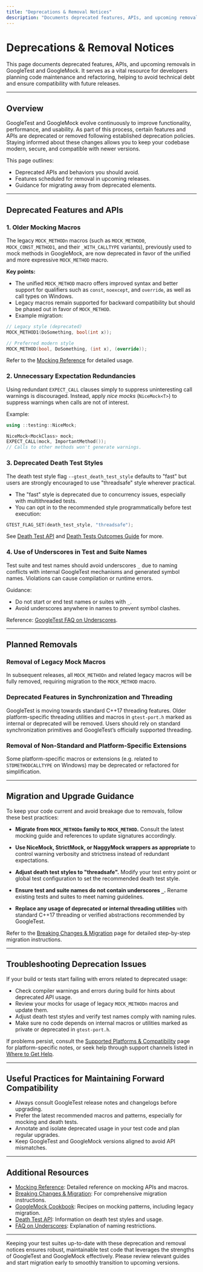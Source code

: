 ```yaml
---
title: "Deprecations & Removal Notices"
description: "Documents deprecated features, APIs, and upcoming removals, signaling to users what functionality will vanish in future releases. Useful for planning code maintenance and avoiding technical debt."
---
```


# Deprecations & Removal Notices

This page documents deprecated features, APIs, and upcoming removals in GoogleTest and GoogleMock. It serves as a vital resource for developers planning code maintenance and refactoring, helping to avoid technical debt and ensure compatibility with future releases.

---

## Overview

GoogleTest and GoogleMock evolve continuously to improve functionality, performance, and usability. As part of this process, certain features and APIs are deprecated or removed following established deprecation policies. Staying informed about these changes allows you to keep your codebase modern, secure, and compatible with newer versions.

This page outlines:

- Deprecated APIs and behaviors you should avoid.
- Features scheduled for removal in upcoming releases.
- Guidance for migrating away from deprecated elements.

---

## Deprecated Features and APIs

### 1. Older Mocking Macros

The legacy `MOCK_METHODn` macros (such as `MOCK_METHOD0`, `MOCK_CONST_METHOD1`, and their `_WITH_CALLTYPE` variants), previously used to mock methods in GoogleMock, are now deprecated in favor of the unified and more expressive `MOCK_METHOD` macro.

**Key points:**

- The unified `MOCK_METHOD` macro offers improved syntax and better support for qualifiers such as `const`, `noexcept`, and `override`, as well as call types on Windows.
- Legacy macros remain supported for backward compatibility but should be phased out in favor of `MOCK_METHOD`.
- Example migration:

```cpp
// Legacy style (deprecated)
MOCK_METHOD1(DoSomething, bool(int x));

// Preferred modern style
MOCK_METHOD(bool, DoSomething, (int x), (override));
```

Refer to the [Mocking Reference](docs/reference/mocking.md#MOCK_METHOD) for detailed usage.

### 2. Unnecessary Expectation Redundancies

Using redundant `EXPECT_CALL` clauses simply to suppress uninteresting call warnings is discouraged. Instead, apply _nice mocks_ (`NiceMock<T>`) to suppress warnings when calls are not of interest.

Example:

```cpp
using ::testing::NiceMock;

NiceMock<MockClass> mock;
EXPECT_CALL(mock, ImportantMethod());
// Calls to other methods won't generate warnings.
```

### 3. Deprecated Death Test Styles

The death test style flag `--gtest_death_test_style` defaults to "fast" but users are strongly encouraged to use "threadsafe" style wherever practical.

- The "fast" style is deprecated due to concurrency issues, especially with multithreaded tests.
- You can opt in to the recommended style programmatically before test execution:

```cpp
GTEST_FLAG_SET(death_test_style, "threadsafe");
```

See [Death Test API](api-reference/gtest-api/death-tests.md) and [Death Tests Outcomes Guide](guides/scenarios-and-best-practices/death-tests-outcomes.md) for more.

### 4. Use of Underscores in Test and Suite Names

Test suite and test names should avoid underscores `_` due to naming conflicts with internal GoogleTest mechanisms and generated symbol names. Violations can cause compilation or runtime errors.

Guidance:

- Do not start or end test names or suites with `_`.
- Avoid underscores anywhere in names to prevent symbol clashes.

Reference: [GoogleTest FAQ on Underscores](faq.md#why-should-test-suite-names-and-test-names-not-contain-underscore).

---

## Planned Removals

### Removal of Legacy Mock Macros

In subsequent releases, all `MOCK_METHODn` and related legacy macros will be fully removed, requiring migration to the `MOCK_METHOD` macro.

### Deprecated Features in Synchronization and Threading

GoogleTest is moving towards standard C++17 threading features. Older platform-specific threading utilities and macros in `gtest-port.h` marked as internal or deprecated will be removed. Users should rely on standard synchronization primitives and GoogleTest’s officially supported threading.

### Removal of Non-Standard and Platform-Specific Extensions

Some platform-specific macros or extensions (e.g. related to `STDMETHODCALLTYPE` on Windows) may be deprecated or refactored for simplification.

---

## Migration and Upgrade Guidance

To keep your code current and avoid breakage due to removals, follow these best practices:

- **Migrate from `MOCK_METHODn` family to `MOCK_METHOD`.** Consult the latest mocking guide and references to update signatures accordingly.

- **Use NiceMock, StrictMock, or NaggyMock wrappers as appropriate** to control warning verbosity and strictness instead of redundant expectations.

- **Adjust death test styles to "threadsafe".** Modify your test entry point or global test configuration to set the recommended death test style.

- **Ensure test and suite names do not contain underscores `_`.** Rename existing tests and suites to meet naming guidelines.

- **Replace any usage of deprecated or internal threading utilities** with standard C++17 threading or verified abstractions recommended by GoogleTest.

Refer to the [Breaking Changes & Migration](changelog/upgrading-and-migration/breaking-changes.md) page for detailed step-by-step migration instructions.

---

## Troubleshooting Deprecation Issues

If your build or tests start failing with errors related to deprecated usage:

- Check compiler warnings and errors during build for hints about deprecated API usage.
- Review your mocks for usage of legacy `MOCK_METHODn` macros and update them.
- Adjust death test styles and verify test names comply with naming rules.
- Make sure no code depends on internal macros or utilities marked as private or deprecated in `gtest-port.h`.

If problems persist, consult the [Supported Platforms & Compatibility](faq/getting-started-help/supported-platforms-compatibility.mdx) page for platform-specific notes, or seek help through support channels listed in [Where to Get Help](faq/support-community/where-to-get-help.mdx).

---

## Useful Practices for Maintaining Forward Compatibility

- Always consult GoogleTest release notes and changelogs before upgrading.
- Prefer the latest recommended macros and patterns, especially for mocking and death tests.
- Annotate and isolate deprecated usage in your test code and plan regular upgrades.
- Keep GoogleTest and GoogleMock versions aligned to avoid API mismatches.

---

## Additional Resources

- [Mocking Reference](docs/reference/mocking.md): Detailed reference on mocking APIs and macros.
- [Breaking Changes & Migration](changelog/upgrading-and-migration/breaking-changes.md): For comprehensive migration instructions.
- [GoogleMock Cookbook](docs/gmock_cook_book.md): Recipes on mocking patterns, including legacy migration.
- [Death Test API](api-reference/gtest-api/death-tests.md): Information on death test styles and usage.
- [FAQ on Underscores](faq.md#why-should-test-suite-names-and-test-names-not-contain-underscore): Explanation of naming restrictions.

---

Keeping your test suites up-to-date with these deprecation and removal notices ensures robust, maintainable test code that leverages the strengths of GoogleTest and GoogleMock effectively. Please review relevant guides and start migration early to smoothly transition to upcoming versions.
